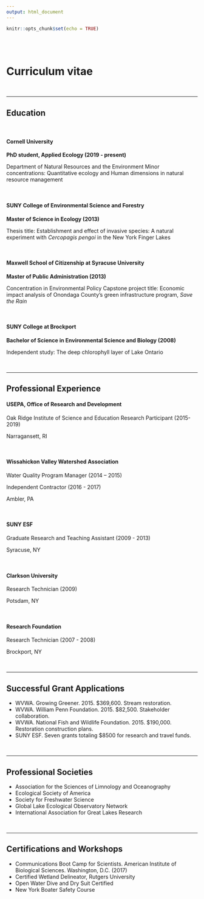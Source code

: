 ```yaml
---
output: html_document
---
```


```r
knitr::opts_chunk$set(echo = TRUE)
```

<br>
<br>

# **Curriculum vitae**

<br>

---------

## Education

<br>

#### Cornell University

**PhD student, Applied Ecology (2019 - present)**

Department of Natural Resources and the Environment
Minor concentrations: Quantitative ecology and Human dimensions in natural resource management

<br>

#### SUNY College of Environmental Science and Forestry

**Master of Science in Ecology (2013)**

Thesis title: Establishment and effect of invasive species: A natural experiment with *Cercopagis pengoi* in the New York Finger Lakes


<br>


#### Maxwell School of Citizenship at Syracuse University

**Master of Public Administration (2013)**

Concentration in Environmental Policy
Capstone project title: Economic impact analysis of Onondaga County’s green infrastructure program, *Save the Rain*


<br>


#### SUNY College at Brockport

**Bachelor of Science in Environmental Science and Biology (2008)**

Independent study: The deep chlorophyll layer of Lake Ontario

<br>

------

## Professional Experience 

#### USEPA, Office of Research and Development 
Oak Ridge Institute of Science and Education Research Participant (2015-2019)

Narragansett, RI 

<br>

#### Wissahickon Valley Watershed Association
Water Quality Program Manager (2014 – 2015)

Independent Contractor (2016 - 2017)

Ambler, PA

<br>

#### SUNY ESF
Graduate Research and Teaching Assistant (2009 - 2013)

Syracuse, NY

<br>

#### Clarkson University
Research Technician (2009)

Potsdam, NY

<br>

#### Research Foundation
Research Technician (2007 - 2008)

Brockport, NY

<br>

------

## Successful Grant Applications

* WVWA. Growing Greener. 2015. $369,600. Stream restoration.
* WVWA. William Penn Foundation. 2015. $82,500. Stakeholder collaboration.
* WVWA. National Fish and Wildlife Foundation. 2015. $190,000. Restoration construction plans.
* SUNY ESF. Seven grants totaling $8500 for research and travel funds.

<br>

------

## Professional Societies

* Association for the Sciences of Limnology and Oceanography
* Ecological Society of America
* Society for Freshwater Science
* Global Lake Ecological Observatory Network
* International Association for Great Lakes Research


<br>

------

## Certifications and Workshops

* Communications Boot Camp for Scientists. American Institute of Biological Sciences. Washington, D.C. (2017)
* Certified Wetland Delineator, Rutgers University 
* Open Water Dive and Dry Suit Certified
* New York Boater Safety Course


<br>